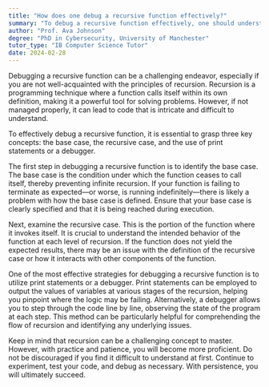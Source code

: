 ```yaml
---
title: "How does one debug a recursive function effectively?"
summary: "To debug a recursive function effectively, one should understand the base case, the recursive case, and use print statements or a debugger."
author: "Prof. Ava Johnson"
degree: "PhD in Cybersecurity, University of Manchester"
tutor_type: "IB Computer Science Tutor"
date: 2024-02-28
---
```


Debugging a recursive function can be a challenging endeavor, especially if you are not well-acquainted with the principles of recursion. Recursion is a programming technique where a function calls itself within its own definition, making it a powerful tool for solving problems. However, if not managed properly, it can lead to code that is intricate and difficult to understand.

To effectively debug a recursive function, it is essential to grasp three key concepts: the base case, the recursive case, and the use of print statements or a debugger.

The first step in debugging a recursive function is to identify the base case. The base case is the condition under which the function ceases to call itself, thereby preventing infinite recursion. If your function is failing to terminate as expected—or worse, is running indefinitely—there is likely a problem with how the base case is defined. Ensure that your base case is clearly specified and that it is being reached during execution.

Next, examine the recursive case. This is the portion of the function where it invokes itself. It is crucial to understand the intended behavior of the function at each level of recursion. If the function does not yield the expected results, there may be an issue with the definition of the recursive case or how it interacts with other components of the function.

One of the most effective strategies for debugging a recursive function is to utilize print statements or a debugger. Print statements can be employed to output the values of variables at various stages of the recursion, helping you pinpoint where the logic may be failing. Alternatively, a debugger allows you to step through the code line by line, observing the state of the program at each step. This method can be particularly helpful for comprehending the flow of recursion and identifying any underlying issues.

Keep in mind that recursion can be a challenging concept to master. However, with practice and patience, you will become more proficient. Do not be discouraged if you find it difficult to understand at first. Continue to experiment, test your code, and debug as necessary. With persistence, you will ultimately succeed.
    